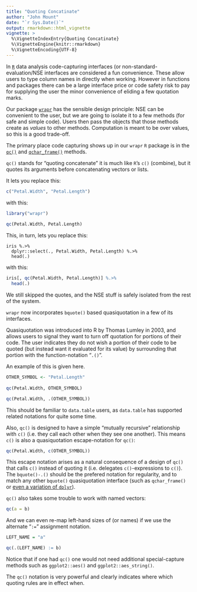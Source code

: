 ```yaml
---
title: "Quoting Concatinate"
author: "John Mount"
date: "`r Sys.Date()`"
output: rmarkdown::html_vignette
vignette: >
  %\VignetteIndexEntry{Quoting Concatinate}
  %\VignetteEngine{knitr::rmarkdown}
  %\VignetteEncoding{UTF-8}
---
```



In [`R`](https://www.r-project.org) data analysis code-capturing interfaces (or non-standard-evaluation/NSE interfaces are considered a fun convenience. These allow users to type column names in directly when working.  However in functions and packages there can be a large interface price or code safety risk to pay for supplying the user the minor convenience of eliding a few quotation marks.  

Our package [`wrapr`](https://CRAN.R-project.org/package=wrapr) has the sensible design principle: NSE can be convenient to the user, but we are going to isolate it to a few methods (for safe and simple code). Users then pass the objects that those methods create as *values* to other methods.  Computation is meant to be over values, so this is a good trade-off.

The primary place code capturing shows up in our `wrapr` `R` package is in the [`qc()`](https://winvector.github.io/wrapr/reference/qc.html) and [`qchar_frame()`](https://winvector.github.io/wrapr/reference/qchar_frame.html) methods.

`qc()` stands for "quoting concatenate" it is much like `R`'s `c()` (combine), but it quotes its arguments before concatenating vectors or lists.

It lets you replace this:

```r
c("Petal.Width", "Petal.Length")
```

with this:

```r
library("wrapr")
   
qc(Petal.Width, Petal.Length)
```



This, in turn, lets you replace this:

```
iris %.>%
  dplyr::select(., Petal.Width, Petal.Length) %.>%
  head(.)
```

  
with this:

```r
iris[, qc(Petal.Width, Petal.Length)] %.>%
  head(.)
```

We still skipped the quotes, and the NSE stuff is safely isolated from the rest of the system.

`wrapr` now incorporates `bquote()` based quasiquotation in a few of its interfaces.

Quasiquotation was introduced into R by Thomas Lumley in 2003, and allows users to signal they want to turn off quotation for portions of their code. The user indicates they do not wish a portion of their code to be quoted (but instead want it evaluated for its value) by surrounding that portion with the function-notation "`.()`".

An example of this is given here.

```r
OTHER_SYMBOL <- "Petal.Length"
  
qc(Petal.Width, OTHER_SYMBOL)

qc(Petal.Width, .(OTHER_SYMBOL))
```

This should be familiar to `data.table` users, as `data.table` has supported related notations for quite some time.

Also, `qc()` is designed to have a simple "mutually recursive" relationship with `c()` (i.e. they call each other when they see one another).  This means `c()` is also a quasiquotation escape-notation for `qc()`:

```r
qc(Petal.Width, c(OTHER_SYMBOL))
```

This escape notation arises as a natural consequence of a design of `qc()` that calls `c()` instead of quoting it (i.e. delegates `c()`-expressions to `c()`). The `bquote()-.()` should be the prefered notation for regularity, and to match any other `bquote()` quasiquotation interface (such as `qchar_frame()` or [even a variation of `dplyr`](http://www.win-vector.com/blog/2018/10/quasiquotation-in-r-via-bquote/)).

`qc()` also takes some trouble to work with named vectors:

```r
qc(a = b)
```

And we can even re-map left-hand sizes of (or names) if we use the alternate "`:=`" assignment notation.

```r
LEFT_NAME = "a"

qc(.(LEFT_NAME) := b)
```

Notice that if one had `qc()` one would not need additional special-capture methods such as `ggplot2::aes()` and `ggplot2::aes_string()`.

The `qc()` notation is very powerful and clearly indicates where which quoting rules are in effect when.

